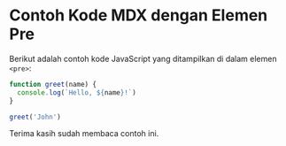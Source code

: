 # Contoh Kode MDX dengan Elemen Pre

Berikut adalah contoh kode JavaScript yang ditampilkan di dalam elemen `<pre>`:

```javascript
function greet(name) {
  console.log(`Hello, ${name}!`)
}

greet('John')
```

Terima kasih sudah membaca contoh ini.
